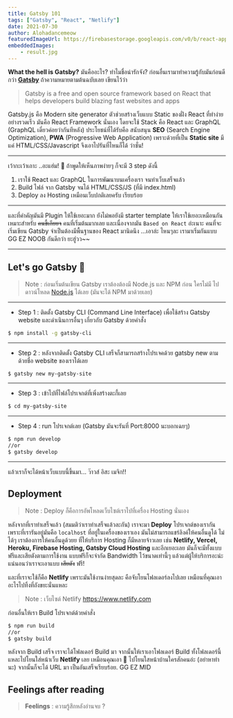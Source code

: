 ```yaml
---
title: Gatsby 101
tags: ["Gatsby", "React", "Netlify"]
date: 2021-07-30
author: Alohadancemeow
featuredImageUrl: https://firebasestorage.googleapis.com/v0/b/react-app-c5b35.appspot.com/o/what-is-gatsby-js-and-why-use-it_03-208x.png?alt=media&token=e3917c55-a042-4856-bc2e-de52caf0c3f3
embeddedImages:
    - result.jpg
---
```


<!-- For reaction box -->


**What the hell is Gatsby?**
มันคืออะไร? ทำไมชื่อน่ารักจัง? ก่อนอื่นเรามาทำความรู้กับมันก่อนดีกว่า **[Gatsby](https://www.gatsbyjs.com/)** ถ้าความหมายตามต้นฉบับเลย เขียนไว้ว่า

> Gatsby is a free and open source framework based on React that helps developers build blazing fast websites and apps

Gatsby.js คือ Modern site generator ตัวช่วยสร้างเว็บแบบ Static ของฝั่ง React ที่ทำง่ายอย่างรวดเร็ว มันคือ React Framework นั่นเอง โดยจะใช้ Stack คือ React และ GraphQL (GraphQL เดี่ยวค่อยว่ากันทีหลัง) ประโยชน์ที่ได้รับคือ 
สนับสนุน **SEO** (Search Engine Optimization), **PWA** (Progressive Web Application) เพราะด้วยที่เป็น **Static site** มีแค่ HTML/CSS/Javascript จึงเอาไปรันที่ไหนก็ได้ ว่าซั่น!

---

เว้ากะเว้าเถาะ ..อะแฮ่ม! 👏 ถ้าพูดให้เห็นภาพง่ายๆ ก็จะมี 3 step ดังนี้
1. เราใช้ React และ GraphQL ในการพัฒนาบนเครื่องเรา จนทำเว็บเสร็จแล้ว
2. Build ไฟล์ จาก Gatsby จนได้ HTML/CSS/JS (ที่มี index.html)
3. Deploy ลง Hosting เหมือนเว็บปกติเลยครับ เรียบร้อย

---

และที่คำคัญมันมี Plugin ให้ใช้เยอะมาก ยังไม่พอยังมี starter template ให้เราใช้เยอะเหมือนกันเหมาะสำหรับ ~~คนขี้เกียยจ~~ คนที่เริ่มต้นมากเลย
และเนื่องจากมัน `Based on React` อ่ะเนาะ คนที่จะเริ่มเขียน Gatsby จำเป็นต้องมีพื้นฐานของ React มานิดนึง
...เอาล่ะ ไหนๆละ เรามาเริ่มกันแบบ GG EZ NOOB กันดีกว่า ยะฮู่วว~~

---

## Let's go Gatsby 🚀

> Note : ก่อนเริ่มต้นเขียน Gatsby เราต้องต้องมี Node.js และ NPM ก่อน ใครไม่มี ไปดาวน์โหลด [Node.js](https://nodejs.org/en/) ได้เลย (มันจะได้ NPM มาด้วยเลย)

---

- Step 1 : ติดตั้ง Gatsby CLI (Command Line Interface) เพื่อใช้สร้าง Gatsby website และดำเนินการอื่นๆ เกี่ยวกับ Gatsby ด้วยคำสั่ง

```bash
$ npm install -g gatsby-cli
```

---

- Step 2 : หลังจากติดตั้ง Gatsby CLI เสร็จก็สามารถสร้างโปรเจคด้วย gatsby new ตามด้วยชื่อ website ของเราได้เลย

```bash
$ gatsby new my-gatsby-site
```
---

- Step 3 : เข้าไปที่ไฟล์โปรเจกต์ที่เพิ่งสร้างตะกี้เลย

```bash
$ cd my-gatsby-site
```
---

- Step 4 : run โปรเจกต์เลย (Gatsby มันจะรันที่ Port:8000 นะบอกเฉยๆ)

```bash
$ npm run develop 
//or
$ gatsby develop
```
---
แล้วเราก็จะได้หน้าเว็บแบบนี้ขึ้นมา... ว๊าวส์ อิสะ เมจิก!!

<GatsbyImage image={props.embedded.image1} />

<Divider />
<Divider />

## Deployment

> Note : Deploy ก็คือการอัพโหลดเว็บไซต์เราไปที่เครื่อง Hosting นั่นเอง

หลังจากที่เราทำเสร็จแล้ว (สมมติว่าเราทำเสร็จแล้วละกัน) เราจะมา **Deploy** โปรเจกต์ของเรากัน
เพราะที่เรารันอยู่มันคือ `localhost` ที่อยู่ในเครื่องของเราเอง มันไม่สามารถแชร์ลิงค์ให้คนอื่นดูได้ ไม่ได้ๆ เราต้องการให้คนอื่นดูด้วยย
ที่ให้บริการ Hosting ก็มีหลายจ้าวเลย เช่น **Netlify, Vercel, Heroku, Firebase Hosting, Gatsby Cloud Hosting** และอีกเยอะเลย
มันก็จะมีทั้งแบบฟรีและเสียตังตามการใช้งาน แบบฟรีก็จะจำกัด Bandwidth ไว้ขนาดเท่านี้ๆ แล้วแต่ผู้ให้บริการอะน่ะ แน่นอนว่าเราจะเอาแบบ ~~เสียตัง~~ ฟรี!

และที่เราจะใช้ก็คือ **Netlify** เพราะมันใช้งานง่ายสุดละ คือจับโยนโฟลเดอร์ลงไปเลย เหมือนที่คุณเอาอะไรไปทิ้งที่ถังขยะนั่นแหละ

> Note : เว็บไซต์ Netlify https://www.netlify.com

ก่อนอื่นให้เรา Build โปรเจกต์ด้วยคำสั่ง

```bash
$ npm run build
//or
$ gatsby build
```
หลังจาก Build เสร็จ เราจะได้โฟลเดอร์ Build มา จากนั้นให้เราเอาโฟลเดอร์ Build ทั้งโฟลเดอร์นี้แหละไปโยนใส่หน้าเว็บ **Netlify** เลย 
เหมือนคุณเอา 💩 ไปโยนใสหน้าบ้านใครสักคนอ่ะ (อย่าหาทำนะ) จากนั้นก็จะได้ URL มา เป็นอันเสร็จเรียบร้อย. GG EZ MID


<Divider />
<Divider />

## Feelings after reading

> **Feelings** : ความรู้สึกหลังอ่านจบ ?

<Box>
  <RecationBox />
</Box>
<Divider />